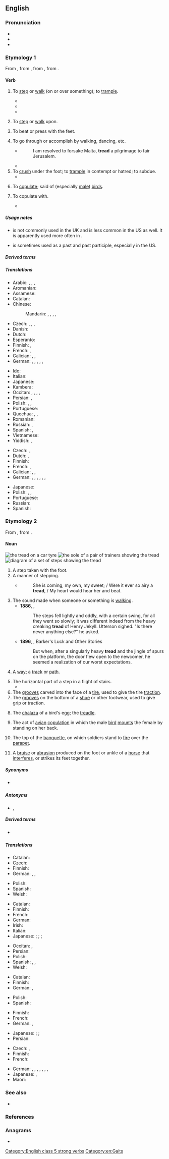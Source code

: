 ==English==

===Pronunciation===
* {{IPA|en|/tɹɛd/}}
* {{audio|en|en-us-tread.ogg|Audio (US)}}
* {{rhymes|en|ɛd}}

===Etymology 1===
From {{inh|en|enm|treden}}, from {{inh|en|ang|tredan}}, from {{inh|en|gmw-pro|*tredan}}, from {{inh|en|gem-pro|*trudaną}}.

====Verb====
{{en-verb|treads|treading|trod|past2=tread|past3=treaded|trod|past_ptc2=tread|past_ptc3=trodden|past_ptc4=treaded}}

# {{lb|en|intransitive}} To [[step]] or [[walk]] (on or over something); to [[trample]].
#: {{ux|en|He '''trod''' back and forth wearily.}}
#: {{ux|en|Don't '''tread''' on the lawn.}}
#* {{RQ:Authorized Version|Joshua|14|9|passage=And Moses sware on that day, saying, Surely the land whereon thy feet haue '''troden''', shall be thine inheritance, and thy childrens for euer, because thou hast wholly followed the Lord my God.}}
#* {{quote-book|en|year=1711|authorlink=Alexander Pope|first=Alexander|last=Pope|title={{w|An Essay on Criticism}}|others=part III|passage=Fools rush in where angels fear to '''tread'''.}}
#* {{quote-book|en|year=1667|authorlink=John Milton|first=John|last=Milton|title=Paradise Lost|passage=yee that walk The Earth, and stately '''tread''', or lowly creep}}
# {{lb|en|transitive}} To [[step]] or [[walk]] upon.
#: {{ux|en|Actors '''tread''' the boards.}}
# To beat or press with the feet.
#: {{ux|en|to '''tread''' a path; to '''tread''' land when too light; a well-'''trodden''' path}}
# To go through or accomplish by walking, dancing, etc.
#* {{RQ:BFCT|The Knight of Malta|5|2}}
#*: I am resolved to forsake Malta, '''tread''' a pilgrimage to fair Jerusalem.
#* {{RQ:Shakespeare LLL|V|ii|passage=They have measured many a mile, / To '''tread''' a measure with you on this grass.}}
# To [[crush]] under the foot; to [[trample]] in contempt or hatred; to subdue.
#* {{RQ:King James Version|book=Psalms|chapter=44|verse=5|passage=Through thee will we push down our enemies: through thy name will we '''tread''' them under that rise up against us.}}
# {{lb|en|intransitive}} To [[copulate]]; said of (especially [[male]]) [[bird]]s.
#: {{rfquotek|en|Shakespeare}}
# {{lb|en|transitive|of a male bird}} To copulate with.
#* {{quote-book|en|year=1927|author=Havelock Ellis|title=Studies in the Psychology of Sex, Volume 2 (of 6)|chapter=|edition=|url=http://www.gutenberg.org/files/13611/13611-h/13611-h.htm|passage=Thus, a poultry-breeder describes a hen (colored Dorking) crowing like a cock, only somewhat more harshly, as a cockerel crows, and with an enormous comb, larger than is ever seen in the male. This bird used to try to '''tread''' her fellow-hens.}}
#: {{rfquotek|en|Chaucer}}

=====Usage notes=====
* {{m|en||Treaded}} is not commonly used in the UK and is less common in the US as well. It is apparently used more often in {{m|en|tread water}}.
* {{m|en||Tread}} is sometimes used as a past and past participle, especially in the US.

=====Derived terms=====
{{col3|en|as ever trod shoe-leather|betread|[[retread]] {{qualifier|etymology 2}}|tread on eggshells|tread water|untrod}}

=====Translations=====
{{trans-top|to step on}}
* Arabic: {{t|ar|دَعَسَ}}, {{t|ar|دَاسَ}}, {{t|ar|وَطِئَ}}, {{t|ar|خَطَا}}
* Aromanian: {{t|rup|calcu}}
* Assamese: {{t|as|গচকা}}
* Catalan: {{t+|ca|trepitjar}}
* Chinese:
*: Mandarin: {{t+|cmn|踏|tr=tà|sc=Hani}}, {{t+|cmn|踩|tr=cǎi|sc=Hani}}, {{t|cmn|踏踩|tr=tàcǎi|sc=Hani}}, {{t+|cmn|踐踏|sc=Hani}}, {{t+|cmn|践踏|tr=jiàntà|sc=Hani}}
* Czech: {{t|cs|šlápnout|pf}}, {{t|cs|stoupnout|pf}}, {{t|cs|pošlapat|pf}}, {{t|cs|zašlapat|pf}}
* Danish: {{t|da|træde}}
* Dutch: {{t+|nl|betreden}}
* Esperanto: {{t+|eo|treti}}
* Finnish: {{t+|fi|käydä}}, {{t+|fi|astua}}
* French: {{t+|fr|fouler}}, {{t+|fr|marcher sur}}
* Galician: {{t|gl|trepar}}, {{t|gl|tripar}}, {{t|gl|pisar}}
* German: {{t+|de|betreten}}, {{t+|de|treten}}, {{t+|de|auftreten}}, {{t+|de|stapfen}}, {{t+|de|begehen}}, {{t+|de|trampeln}}
{{trans-mid}}
* Ido: {{t+|io|fular}}
* Italian: {{t+|it|calpestare}}
* Japanese: {{t+|ja|踏む|tr=[[ふむ]], fumu}}
* Kambera: {{t|xbr|liti}}
* Occitan: {{t|oc|calcar}}, {{t|oc|caucar}}, {{t|oc|calcigar}}, {{t|oc|caucigar}}, {{t|oc|artelhar}}
* Persian: {{t|fa|پا گذاشتن|tr=pâ gozâštan|sc=fa-Arab}}, {{t+|fa|لگد کردن|tr=lagad kardan|sc=fa-Arab}}
* Polish: {{t+|pl|stąpać|impf}}, {{t+|pl|nastąpić|pf}}, {{t+|pl|nadepnąć|pf}}
* Portuguese: {{t+|pt|pisar}}
* Quechua: {{t|qu|saruy}}, {{t|qu|sarui}}, {{t|qu|harui}}
* Romanian: {{t+|ro|călca}}
* Russian: {{t+|ru|наступа́ть|impf}}, {{t+|ru|наступи́ть|pf}}
* Spanish: {{t+|es|pisar}}, {{t+|es|hollar}}
* Vietnamese: {{t+|vi|giẫm}}
* Yiddish: {{t|yi|טרעטן|sc=Hebr}}, {{t|yi|באַטרעטן|sc=Hebr}}
{{trans-bottom}}

{{trans-top|to beat with one's feet; to trample}}
* Czech: {{t|cs|udusat|pf}}, {{t|cs|dusat|impf}}
* Dutch: {{t+|nl|stampen}}, {{t+|nl|vertrappen}}
* Finnish: {{t+|fi|talloa}}
* French: {{t+|fr|piétiner}}, {{t+|fr|fouler}}
* Galician: {{t|gl|trepar}}, {{t|gl|tripar}}, {{t|gl|pisar}}
* German: {{t+|de|treten}}, {{t|de|festtreten}}, {{t+|de|stampfen}}, {{t|de|feststampfen}}, {{t+|de|austreten}}, {{t|de|freitreten}}, {{t+|de|trampeln}}
{{trans-mid}}
* Japanese: {{t+|ja|踏む|tr=[[ふむ]], fumu}}
* Polish: {{t+|pl|deptać|impf}}, {{t|pl|zdeptać|pf}}, {{t|pl|podeptać|pf}}
* Portuguese: {{t+|pt|espezinhar}}
* Russian: {{t+|ru|топтать|impf}}
* Spanish: {{t+|es|zapatear}}
{{trans-bottom}}

===Etymology 2===
From {{inh|en|enm|tred}}, from {{m|enm|treden|t=to tread}}.

====Noun====
[[File:Tire tread.jpg|thumb|the '''tread''' on a car tyre]]
[[File:Known shoes soles.jpg|thumb|the [[sole]] of a pair of trainers showing the '''tread''']]
[[File:Stairway Measurements.svg|thumb|right|diagram of a set of steps showing the '''tread''']]
{{en-noun}}

# A step taken with the foot.
# A manner of stepping.
#* {{RQ:Tennyson Maud}}
#*: She is coming, my own, my sweet; / Were it ever so airy a '''tread''', / My heart would hear her and beat.
# The sound made when someone or something is [[walk]]ing.
#* '''1886''', {{w|Robert Louis Stevenson}}, {{w|Strange Case Of Dr Jekyll And Mr Hyde}}
#*: The steps fell lightly and oddly, with a certain swing, for all they went so slowly; it was different indeed from the heavy creaking '''tread''' of Henry Jekyll. Utterson sighed. "Is there never anything else?" he asked.
#* '''1896''', {{w|Bret Harte}}, Barker's Luck and Other Stories
#*: But when, after a singularly heavy '''tread''' and the jingle of spurs on the platform, the door flew open to the newcomer, he seemed a realization of our worst expectations.
# {{lb|en|obsolete}} A [[way]]; a [[track]] or [[path]].
#: {{rfquotek|en|Shakespeare}}
# The horizontal part of a step in a flight of stairs.
#* {{quote-book|1=en|year=1956|year_published=1972|author=Anthony Burgess|authorlink=Anthony Burgess|title=Time for a Tiger|series=The Malayan Trilogy|page=25|passage=The dog was waiting for him, her paws on the second '''tread''', pere regardant with a happy lolling tongue.}}
# The [[grooves]] carved into the face of a [[tire]], used to give the tire [[traction]]. {{defdate|from 1900s}}
# The [[grooves]] on the bottom of a [[shoe]] or other footwear, used to give grip or traction.
# {{lb|en|biology}} The [[chalaza]] of a bird's egg; the [[treadle]].
# The act of [[avian]] [[copulation]] in which the male [[bird]] [[mount]]s the female by standing on her back.
# {{lb|en|fortification}} The top of the [[banquette]], on which soldiers stand to [[fire]] over the [[parapet]].
# A [[bruise]] or [[abrasion]] produced on the foot or ankle of a [[horse]] that [[interfere]]s, or strikes its feet together.

=====Synonyms=====
* {{sense|horizontal part of a step}} {{l|en|run}}

=====Antonyms=====
* {{sense|horizontal part of a step}} {{l|en|rise}}, {{l|en|riser}}

=====Derived terms=====
* {{l|en|retread}} {{qualifier|Etymology 1}}

=====Translations=====
{{trans-top|step}}
* Catalan: {{t+|ca|trepitjada|f}}
* Czech: {{t+|cs|krok|m}}
* Finnish: {{t+|fi|askel}}
* German: {{t+|de|Tritt|m}}, {{t+|de|Schritt|m}}, {{t+|de|Stufe|f}}
{{trans-mid}}
* Polish: {{t+|pl|krok|m}}
* Spanish: {{t+|es|pisada|f}}
* Welsh: {{t|cy|sang|f}}
{{trans-bottom}}

{{trans-top|grooves in tire}}
* Catalan: {{t|ca|banda de rodament|f}}
* Finnish: {{t+|fi|ura}}
* French: {{t+|fr|bande de roulement|f}}
* German: {{t+|de|Profil|n}}
* Irish: {{t|ga|trácht|m}}
* Italian: {{t+|it|battistrada|m}}
* Japanese: {{qualifier|grooves}} {{t+|ja|溝|tr=[[みぞ]], mizo}}; {{qualifier|a place where a tire and the earth contacts}} {{t|ja|接地面|tr=[[せっちめん]], setchi-men}}; {{qualifier|grooves in tire}} {{t|ja|タイヤ溝|tr=[[たいやみぞ]], taiya-mizo}}; {{qualifier|remaining tread depth}} {{t|ja|残溝|tr=zaimizo}}
{{trans-mid}}
* Occitan: {{t|oc|benda de rotlament|f}}, {{t|oc|benda de rodament|f}}
* Persian: {{t+|fa|آج|tr=âj|sc=fa-Arab}}
* Polish: {{t+|pl|bieżnik|m}}
* Spanish: {{t|es|banda de rodadura|f}}, {{t+|es|dibujo|m}} {{qualifier|colloquial}}, {{t|es|banda de rodamiento|f}}
* Welsh: {{t|cy|gwadn|m|f}}
{{trans-bottom}}

{{trans-top|grooves in a sole}}
* Catalan: {{t+|ca|dibuix|f}}
* Finnish: {{t+|fi|ura}}
* German: {{t+|de|Profil|n}}, {{t|de|Sohlenprofil|n}}
{{trans-mid}}
* Polish: {{t+|pl|bieżnik|m}}
* Spanish: {{t+|es|dibujo|f}}
{{trans-bottom}}

{{trans-top|bottom of a sneaker}}
* Finnish: {{t+|fi|pohja}}
* French: {{t|fr|profil de semelle|m}}
* German: {{t+|de|Profil|n}}, {{t|de|Laufsohle|f}}
{{trans-mid}}
* Japanese: {{qualifier|grooves}} {{t+|ja|溝|tr=[[みぞ]], mizo}}; {{qualifier|bottom}} {{t+|ja|底|tr=[[そこ]], soko}}; {{qualifier|shoe bottom}} {{t|ja|靴底|tr=[[くつぞこ]], kutsu-zoko}}
* Persian: {{t+|fa|آج|tr=âj|sc=fa-Arab}}
{{trans-bottom}}

{{trans-top|top of a step}}
* Czech: {{t+|cs|stupeň|m}}, {{t+|cs|stupnice|f}}
* Finnish: {{t+|fi|askelma}}
* French: {{t+|fr|marche|f}}
{{trans-mid}}
* German: {{t+|de|Schritt|m}}, {{t+|de|Tritt|m}}, {{t|de|Trittstufe|f}}, {{t|de|Trittfläche|f}}, {{t+|de|Lauffläche|f}}, {{t+|de|Trittbrett|n}}, {{t+|de|Stufe|f}}, {{t+|de|Auftritt|m}}
* Japanese: {{t+|ja|段|tr=[[だん]], dan}}, {{t|ja|踏み面|tr=ふみづら, fumizura|sc=Jpan}}
* Maori: {{t|mi|kaupae}} {{qualifier|of stairs}}
{{trans-bottom}}

===See also===
* {{projectlink|wikipedia}}

===References===
<references/>

===Anagrams===
* {{anagrams|en|a=adert|E-tard|adret|dater|derat|drate|rated|tared|trade}}

[[Category:English class 5 strong verbs]]
[[Category:en:Gaits]]
